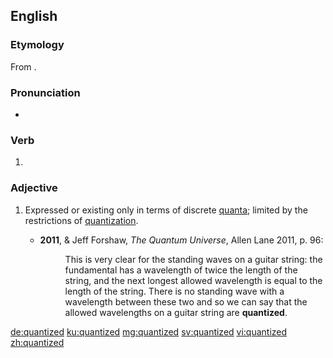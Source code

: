 ==English==
===Etymology===
From {{suffix|quantize|ed|lang=en}}.

===Pronunciation===
*{{a|UK}} {{IPA|/ˈkwɒntʌɪzd/|lang=en}}

===Verb===
{{head|en|verb form}}

# {{en-past of|quantize}}

===Adjective===
{{en-adj}}

# {{context|physics|lang=en}} Expressed or existing only in terms of discrete [[quanta]]; limited by the restrictions of [[quantization]]. {{defdate|from 20th c.}}
#*'''2011''', {{w|Brian Cox (physicist)|Brian Cox}} & Jeff Forshaw, ''The Quantum Universe'', Allen Lane 2011, p. 96:
#*:This is very clear for the standing waves on a guitar string: the fundamental has a wavelength of twice the length of the string, and the next longest allowed wavelength is equal to the length of the string. There is no standing wave with a wavelength between these two and so we can say that the allowed wavelengths on a guitar string are '''quantized'''.

[[de:quantized]]
[[ku:quantized]]
[[mg:quantized]]
[[sv:quantized]]
[[vi:quantized]]
[[zh:quantized]]